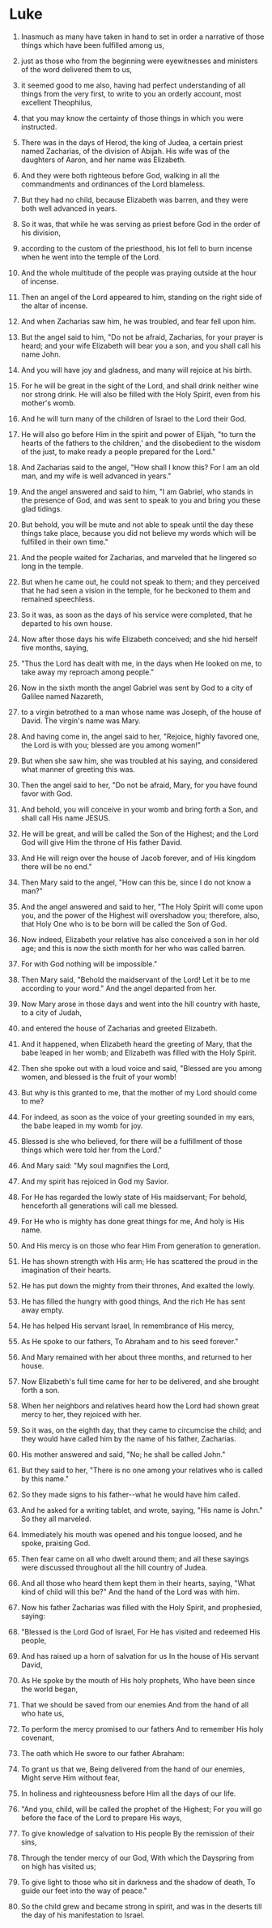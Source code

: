 # Luke

1. Inasmuch as many have taken in hand to set in order a narrative of those things which have been fulfilled among us,

2. just as those who from the beginning were eyewitnesses and ministers of the word delivered them to us,

3. it seemed good to me also, having had perfect understanding of all things from the very first, to write to you an orderly account, most excellent Theophilus,

4. that you may know the certainty of those things in which you were instructed.

5. There was in the days of Herod, the king of Judea, a certain priest named Zacharias, of the division of Abijah. His wife was of the daughters of Aaron, and her name was Elizabeth.

6. And they were both righteous before God, walking in all the commandments and ordinances of the Lord blameless.

7. But they had no child, because Elizabeth was barren, and they were both well advanced in years.

8. So it was, that while he was serving as priest before God in the order of his division,

9. according to the custom of the priesthood, his lot fell to burn incense when he went into the temple of the Lord.

10. And the whole multitude of the people was praying outside at the hour of incense.

11. Then an angel of the Lord appeared to him, standing on the right side of the altar of incense.

12. And when Zacharias saw him, he was troubled, and fear fell upon him.

13. But the angel said to him, "Do not be afraid, Zacharias, for your prayer is heard; and your wife Elizabeth will bear you a son, and you shall call his name John.

14. And you will have joy and gladness, and many will rejoice at his birth.

15. For he will be great in the sight of the Lord, and shall drink neither wine nor strong drink. He will also be filled with the Holy Spirit, even from his mother's womb.

16. And he will turn many of the children of Israel to the Lord their God.

17. He will also go before Him in the spirit and power of Elijah, "to turn the hearts of the fathers to the children,' and the disobedient to the wisdom of the just, to make ready a people prepared for the Lord."

18. And Zacharias said to the angel, "How shall I know this? For I am an old man, and my wife is well advanced in years."

19. And the angel answered and said to him, "I am Gabriel, who stands in the presence of God, and was sent to speak to you and bring you these glad tidings.

20. But behold, you will be mute and not able to speak until the day these things take place, because you did not believe my words which will be fulfilled in their own time."

21. And the people waited for Zacharias, and marveled that he lingered so long in the temple.

22. But when he came out, he could not speak to them; and they perceived that he had seen a vision in the temple, for he beckoned to them and remained speechless.

23. So it was, as soon as the days of his service were completed, that he departed to his own house.

24. Now after those days his wife Elizabeth conceived; and she hid herself five months, saying,

25. "Thus the Lord has dealt with me, in the days when He looked on me, to take away my reproach among people."

26. Now in the sixth month the angel Gabriel was sent by God to a city of Galilee named Nazareth,

27. to a virgin betrothed to a man whose name was Joseph, of the house of David. The virgin's name was Mary.

28. And having come in, the angel said to her, "Rejoice, highly favored one, the Lord is with you; blessed are you among women!"

29. But when she saw him, she was troubled at his saying, and considered what manner of greeting this was.

30. Then the angel said to her, "Do not be afraid, Mary, for you have found favor with God.

31. And behold, you will conceive in your womb and bring forth a Son, and shall call His name JESUS.

32. He will be great, and will be called the Son of the Highest; and the Lord God will give Him the throne of His father David.

33. And He will reign over the house of Jacob forever, and of His kingdom there will be no end."

34. Then Mary said to the angel, "How can this be, since I do not know a man?"

35. And the angel answered and said to her, "The Holy Spirit will come upon you, and the power of the Highest will overshadow you; therefore, also, that Holy One who is to be born will be called the Son of God.

36. Now indeed, Elizabeth your relative has also conceived a son in her old age; and this is now the sixth month for her who was called barren.

37. For with God nothing will be impossible."

38. Then Mary said, "Behold the maidservant of the Lord! Let it be to me according to your word." And the angel departed from her.

39. Now Mary arose in those days and went into the hill country with haste, to a city of Judah,

40. and entered the house of Zacharias and greeted Elizabeth.

41. And it happened, when Elizabeth heard the greeting of Mary, that the babe leaped in her womb; and Elizabeth was filled with the Holy Spirit.

42. Then she spoke out with a loud voice and said, "Blessed are you among women, and blessed is the fruit of your womb!

43. But why is this granted to me, that the mother of my Lord should come to me?

44. For indeed, as soon as the voice of your greeting sounded in my ears, the babe leaped in my womb for joy.

45. Blessed is she who believed, for there will be a fulfillment of those things which were told her from the Lord."

46. And Mary said: "My soul magnifies the Lord,

47. And my spirit has rejoiced in God my Savior.

48. For He has regarded the lowly state of His maidservant; For behold, henceforth all generations will call me blessed.

49. For He who is mighty has done great things for me, And holy is His name.

50. And His mercy is on those who fear Him From generation to generation.

51. He has shown strength with His arm; He has scattered the proud in the imagination of their hearts.

52. He has put down the mighty from their thrones, And exalted the lowly.

53. He has filled the hungry with good things, And the rich He has sent away empty.

54. He has helped His servant Israel, In remembrance of His mercy,

55. As He spoke to our fathers, To Abraham and to his seed forever."

56. And Mary remained with her about three months, and returned to her house.

57. Now Elizabeth's full time came for her to be delivered, and she brought forth a son.

58. When her neighbors and relatives heard how the Lord had shown great mercy to her, they rejoiced with her.

59. So it was, on the eighth day, that they came to circumcise the child; and they would have called him by the name of his father, Zacharias.

60. His mother answered and said, "No; he shall be called John."

61. But they said to her, "There is no one among your relatives who is called by this name."

62. So they made signs to his father--what he would have him called.

63. And he asked for a writing tablet, and wrote, saying, "His name is John." So they all marveled.

64. Immediately his mouth was opened and his tongue loosed, and he spoke, praising God.

65. Then fear came on all who dwelt around them; and all these sayings were discussed throughout all the hill country of Judea.

66. And all those who heard them kept them in their hearts, saying, "What kind of child will this be?" And the hand of the Lord was with him.

67. Now his father Zacharias was filled with the Holy Spirit, and prophesied, saying:

68. "Blessed is the Lord God of Israel, For He has visited and redeemed His people,

69. And has raised up a horn of salvation for us In the house of His servant David,

70. As He spoke by the mouth of His holy prophets, Who have been since the world began,

71. That we should be saved from our enemies And from the hand of all who hate us,

72. To perform the mercy promised to our fathers And to remember His holy covenant,

73. The oath which He swore to our father Abraham:

74. To grant us that we, Being delivered from the hand of our enemies, Might serve Him without fear,

75. In holiness and righteousness before Him all the days of our life.

76. "And you, child, will be called the prophet of the Highest; For you will go before the face of the Lord to prepare His ways,

77. To give knowledge of salvation to His people By the remission of their sins,

78. Through the tender mercy of our God, With which the Dayspring from on high has visited us;

79. To give light to those who sit in darkness and the shadow of death, To guide our feet into the way of peace."

80. So the child grew and became strong in spirit, and was in the deserts till the day of his manifestation to Israel.

